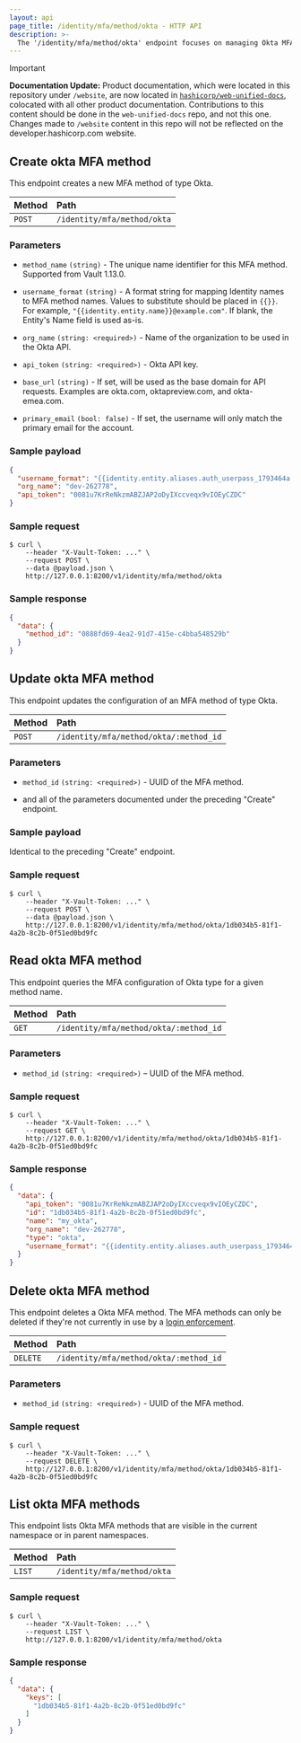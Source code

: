 ```yaml
---
layout: api
page_title: /identity/mfa/method/okta - HTTP API
description: >-
  The '/identity/mfa/method/okta' endpoint focuses on managing Okta MFA behaviors in Vault.
---
```


> [!IMPORTANT]  
> **Documentation Update:** Product documentation, which were located in this repository under `/website`, are now located in [`hashicorp/web-unified-docs`](https://github.com/hashicorp/web-unified-docs), colocated with all other product documentation. Contributions to this content should be done in the `web-unified-docs` repo, and not this one. Changes made to `/website` content in this repo will not be reflected on the developer.hashicorp.com website.

## Create okta MFA method

This endpoint creates a new MFA method of type Okta.

| Method | Path                        |
|:-------|:----------------------------|
| `POST` | `/identity/mfa/method/okta` |

### Parameters

- `method_name` `(string)` - The unique name identifier for this MFA method. Supported from Vault 1.13.0.

- `username_format` `(string)` - A format string for mapping Identity names to MFA method names. Values to substitute should be placed in `{{}}`. For example, `"{{identity.entity.name}}@example.com"`. If blank, the Entity's Name field is used as-is.

- `org_name` `(string: <required>)` - Name of the organization to be used in the Okta API.

- `api_token` `(string: <required>)` - Okta API key.

- `base_url` `(string)` - If set, will be used as the base domain for API requests. Examples are okta.com, oktapreview.com, and okta-emea.com.

- `primary_email` `(bool: false)` - If set, the username will only match the primary email for the account.

### Sample payload

```json
{
  "username_format": "{{identity.entity.aliases.auth_userpass_1793464a.name}}",
  "org_name": "dev-262778",
  "api_token": "0081u7KrReNkzmABZJAP2oDyIXccveqx9vIOEyCZDC"
}
```

### Sample request

```shell-session
$ curl \
    --header "X-Vault-Token: ..." \
    --request POST \
    --data @payload.json \
    http://127.0.0.1:8200/v1/identity/mfa/method/okta
```

### Sample response

```json
{
  "data": {
    "method_id": "0888fd69-4ea2-91d7-415e-c4bba548529b"
  }
}
```

## Update okta MFA method

This endpoint updates the configuration of an MFA method of type Okta.

| Method | Path                                   |
|:-------|:---------------------------------------|
| `POST` | `/identity/mfa/method/okta/:method_id` |

### Parameters

- `method_id` `(string: <required>)` - UUID of the MFA method.

- and all of the parameters documented under the preceding "Create" endpoint.

### Sample payload

Identical to the preceding "Create" endpoint.

### Sample request

```shell-session
$ curl \
    --header "X-Vault-Token: ..." \
    --request POST \
    --data @payload.json \
    http://127.0.0.1:8200/v1/identity/mfa/method/okta/1db034b5-81f1-4a2b-8c2b-0f51ed0bd9fc
```

## Read okta MFA method

This endpoint queries the MFA configuration of Okta type for a given method
name.

| Method | Path                                   |
|:-------|:---------------------------------------|
| `GET`  | `/identity/mfa/method/okta/:method_id` |

### Parameters

- `method_id` `(string: <required>)` – UUID of the MFA method.

### Sample request

```shell-session
$ curl \
    --header "X-Vault-Token: ..." \
    --request GET \
    http://127.0.0.1:8200/v1/identity/mfa/method/okta/1db034b5-81f1-4a2b-8c2b-0f51ed0bd9fc
```

### Sample response

```json
{
  "data": {
    "api_token": "0081u7KrReNkzmABZJAP2oDyIXccveqx9vIOEyCZDC",
    "id": "1db034b5-81f1-4a2b-8c2b-0f51ed0bd9fc",
    "name": "my_okta",
    "org_name": "dev-262778",
    "type": "okta",
    "username_format": "{{identity.entity.aliases.auth_userpass_1793464a.name}}"
  }
}
```

## Delete okta MFA method

This endpoint deletes a Okta MFA method. The MFA methods can only be deleted if they're not currently in use
by a [login enforcement](/vault/api-docs/secret/identity/mfa/login-enforcement).

| Method   | Path                                   |
|:---------|:---------------------------------------|
| `DELETE` | `/identity/mfa/method/okta/:method_id` |

### Parameters

- `method_id` `(string: <required>)` - UUID of the MFA method.

### Sample request

```shell-session
$ curl \
    --header "X-Vault-Token: ..." \
    --request DELETE \
    http://127.0.0.1:8200/v1/identity/mfa/method/okta/1db034b5-81f1-4a2b-8c2b-0f51ed0bd9fc
```

## List okta MFA methods

This endpoint lists Okta MFA methods that are visible in the current namespace or in parent namespaces.

| Method | Path                        |
|:-------|:----------------------------|
| `LIST` | `/identity/mfa/method/okta` |

### Sample request

```shell-session
$ curl \
    --header "X-Vault-Token: ..." \
    --request LIST \
    http://127.0.0.1:8200/v1/identity/mfa/method/okta
```

### Sample response

```json
{
  "data": {
    "keys": [
      "1db034b5-81f1-4a2b-8c2b-0f51ed0bd9fc"
    ]
  }
}
```
